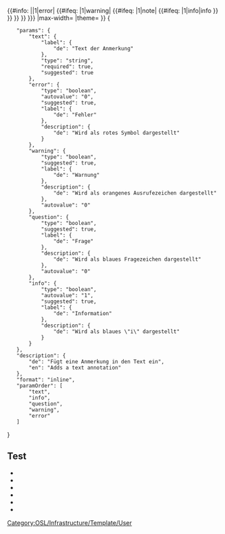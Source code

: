 <includeonly>{{#info: {{{text|}}} |{{{type| {{#ifeq: {{{error|}}}|1|error| {{#ifeq: {{{warning|}}}|1|warning| {{#ifeq: {{{question|}}}|1|note| {{#ifeq: {{{info|}}}|1|info|info<!-- default value -->}} }} }} }} }}} |max-width= |theme= }}</includeonly>
<noinclude>[[Category:OSL/Infrastructure/Template/User]]
<templatedata>
{
	"params": {
		"text": {
			"label": {
				"de": "Text der Anmerkung"
			},
			"type": "string",
			"required": true,
			"suggested": true
		},
		"error": {
			"type": "boolean",
			"autovalue": "0",
			"suggested": true,
			"label": {
				"de": "Fehler"
			},
			"description": {
				"de": "Wird als rotes Symbol dargestellt"
			}
		},
		"warning": {
			"type": "boolean",
			"suggested": true,
			"label": {
				"de": "Warnung"
			},
			"description": {
				"de": "Wird als orangenes Ausrufezeichen dargestellt"
			},
			"autovalue": "0"
		},
		"question": {
			"type": "boolean",
			"suggested": true,
			"label": {
				"de": "Frage"
			},
			"description": {
				"de": "Wird als blaues Fragezeichen dargestellt"
			},
			"autovalue": "0"
		},
		"info": {
			"type": "boolean",
			"autovalue": "1",
			"suggested": true,
			"label": {
				"de": "Information"
			},
			"description": {
				"de": "Wird als blaues \"i\" dargestellt"
			}
		}
	},
	"description": {
		"de": "Fügt eine Anmerkung in den Text ein",
		"en": "Adds a text annotation"
	},
	"format": "inline",
	"paramOrder": [
		"text",
		"info",
		"question",
		"warning",
		"error"
	]
}
</templatedata>

== Test ==
*{{Template:Decoration/Annotation|text=Default Info}} 
*{{Template:Decoration/Annotation|text=Error|error=1}}
*{{Template:Decoration/Annotation|text=Warning|warning=1}}
*{{Template:Decoration/Annotation|text=Question|question=1}}
*{{Template:Decoration/Annotation|text=Info|info=1}}
*{{Template:Decoration/Annotation|text=Explicit Warning|type=warning}}
</noinclude>
